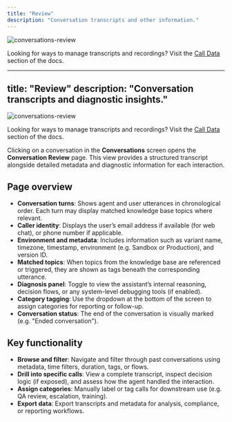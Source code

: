 ```yaml
---
title: "Review"
description: "Conversation transcripts and other information."
---
```


![conversations-review](/images/conversations-review.png)

<Tip>Looking for ways to manage transcripts and recordings? Visit the [Call Data](/call-data/introduction) section of the docs.</Tip>

---
title: "Review"
description: "Conversation transcripts and diagnostic insights."
---

![conversations-review](/images/conversations-review.png)

<Tip>Looking for ways to manage transcripts and recordings? Visit the [Call Data](/call-data/introduction) section of the docs.</Tip>

Clicking on a conversation in the **Conversations** screen opens the **Conversation Review** page. This view provides a structured transcript alongside detailed metadata and diagnostic information for each interaction.

## Page overview

- **Conversation turns**: Shows agent and user utterances in chronological order. Each turn may display matched knowledge base topics where relevant.
- **Caller identity**: Displays the user’s email address if available (for web chat), or phone number if applicable.
- **Environment and metadata**: Includes information such as variant name, timezone, timestamp, environment (e.g. Sandbox or Production), and version ID.
- **Matched topics**: When topics from the knowledge base are referenced or triggered, they are shown as tags beneath the corresponding utterance.
- **Diagnosis panel**: Toggle to view the assistant’s internal reasoning, decision flows, or any system-level debugging tools (if enabled).
- **Category tagging**: Use the dropdown at the bottom of the screen to assign categories for reporting or follow-up.
- **Conversation status**: The end of the conversation is visually marked (e.g. "Ended conversation").

## Key functionality

- **Browse and filter**: Navigate and filter through past conversations using metadata, time filters, duration, tags, or flows.
- **Drill into specific calls**: View a complete transcript, inspect decision logic (if exposed), and assess how the agent handled the interaction.
- **Assign categories**: Manually label or tag calls for downstream use (e.g. QA review, escalation, training).
- **Export data**: Export transcripts and metadata for analysis, compliance, or reporting workflows.